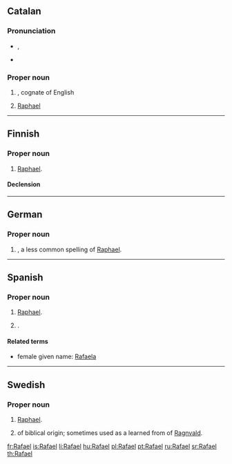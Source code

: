 ==Catalan==

===Pronunciation===
* {{IPA|/rəfə'ɛɫ/|lang=ca}}, {{X-SAMPA|/r@f@"E5/}}
* {{rhymes|ɛɫ|lang=ca}}

===Proper noun===
{{ca-proper noun|m}}

# {{given name|male|lang=ca}}, cognate of English {{term|Raphael}}
# {{biblical character|lang=ca}} [[Raphael]]

----

==Finnish==

===Proper noun===
{{fi-proper noun}}

# {{biblical character|lang=fi}} [[Raphael]].

====Declension====
{{fi-decl-tuoli|Rafael|i=0}}

----

==German==

===Proper noun===
{{de-proper noun}}

# {{given name|male|lang=de}}, a less common spelling of [[Raphael]].

----

==Spanish==

===Proper noun===
{{head|es|proper noun|m}}

# {{biblical character|lang=es}} [[Raphael]].
# {{given name|male|lang=es}}.

====Related terms====
* female given name: [[Rafaela]]

----

==Swedish==

===Proper noun===
{{head|sv|proper noun}}

# {{biblical character|lang=sv}} [[Raphael]].
# {{given name|male|lang=sv}} of biblical origin; sometimes used as a learned from of [[Ragnvald]].

[[fr:Rafael]]
[[is:Rafael]]
[[li:Rafael]]
[[hu:Rafael]]
[[pl:Rafael]]
[[pt:Rafael]]
[[ru:Rafael]]
[[sr:Rafael]]
[[th:Rafael]]